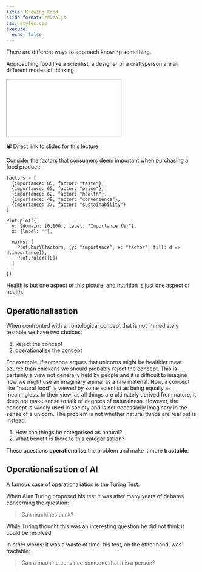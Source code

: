 ```yaml
---
title: Knowing Food 
slide-format: revealjs
css: styles.css
execute:
  echo: false
---
```


There are different ways to approach knowing something.

Approaching food like a scientist, a designer or a craftsperson are all different modes of thinking.

<div>
```{=html}
<iframe class="slide-deck" src="../slides/five/"></iframe>
```
</div>

[📽️ Direct link to slides for this lecture](slides/two/)

Consider the factors that consumers deem important when purchasing a food product:

<div style="display: table margin-right: auto; margin-left: auto"> <!-- TODO: add to CSS -->

```ojs

factors = [
  {importance: 85, factor: "taste"},
  {importance: 65, factor: "price"},
  {importance: 62, factor: "health"},
  {importance: 49, factor: "convenience"},
  {importance: 37, factor: "sustainability"}
]

Plot.plot({
  y: {domain: [0,100], label: "Importance (%)"},
  x: {label: ""},

  marks: [
    Plot.barY(factors, {y: "importance", x: "factor", fill: d => d.importance}),
    Plot.ruleY([0])
  ]

})

```
</div>

Health is but one aspect of this picture, and nutrition is just one aspect of health.

## Operationalisation

When confronted with an ontological concept that is not immediately testable we have two choices:

1. Reject the concept
2. operationalise the concept

For example, if someone argues that unicorns might be healthier meat source than chickens we should probably reject the concept.
This is certainly a view not generally held by people and it is difficult to imagine how we might use an imaginary animal as a raw material.
Now, a concept like "natural food" is viewed by some scientist as being equally as meaningless.
In their view, as all things are ultimately derived from nature, it does not make sense to talk of degrees of naturalness.
However, the concept is widely used in society and is not necessarily imaginary in the sense of a unicorn.
The problem is not whether natural things are real but is instead:

1. How can things be categorised as natural?
2. What benefit is there to this categorisation?

These questions **operationalise** the problem and make it more **tractable**.

::: {.callout-tip}

## Operationalisation of AI

A famous case of operationaliation is the Turing Test.

When Alan Turing proposed his test it was after many years of debates concerning the question:

> Can machines think?

While Turing thought this was an interesting question he did not think it could be resolved.

In other words: it was a waste of time.
his test, on the other hand, was tractable:

> Can a machine convince someone that it is a person?

:::
